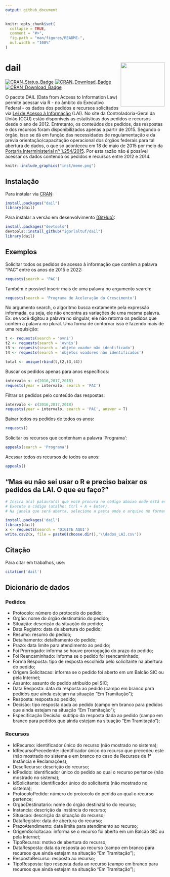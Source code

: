 ```yaml
---
output: github_document
---
```


<!-- README.md is generated from README.Rmd. Please edit that file -->

```r
knitr::opts_chunk$set(
  collapse = TRUE,
  comment = "#>",
  fig.path = "man/figures/README-",
  out.width = "100%"
)
```



# dail <img src="man/figures/logo.png" align="right" height="139" />

<!-- badges: start -->
[![CRAN_Status_Badge](http://www.r-pkg.org/badges/version/dail)](https://cran.r-project.org/package=dail)     [![CRAN_Download_Badge](http://cranlogs.r-pkg.org/badges/dail)](https://CRAN.R-project.org/package=dail)        [![CRAN_Download_Badge](http://cranlogs.r-pkg.org/badges/grand-total/dail)](https://CRAN.R-project.org/package=dail)
<!-- badges: end -->

O pacote DAIL (Data from Access to Information Law) permite acessar via R - no âmbito do Executivo Federal - os dados dos pedidos e recursos solicitados via [Lei de Acesso à Informação](http://www.planalto.gov.br/ccivil_03/_ato2011-2014/2011/lei/l12527.htm) (LAI). No site da Controladoria-Geral da União (CGU) estão disponíveis as estatísticas dos pedidos e recursos desde o ano de 2012. Entretanto, os conteúdos dos pedidos, das respostas e dos recursos foram disponibilizados apenas a partir de 2015. Segundo o órgão, isso se dá em função das necessidades de regulamentação e da prévia orientação/capacitação operacional dos órgãos federais para tal abertura de dados, o que só aconteceu em 18 de maio de 2015 por meio da [Portaria Interministerial nº 1.254/2015](https://www.gov.br/acessoainformacao/pt-br/assuntos/legislacao-relacionada-1/cgu-prt-inter-1254.pdf). Por esta razão não é possível acessar os dados contendo os pedidos e recursos entre 2012 e 2014.


```r
knitr::include_graphics("inst/meme.png")

```


## Instalação

Para instalar via [CRAN](https://CRAN.R-project.org/package=dail):

``` r
install.packages("dail")
library(dail)
```

Para instalar a versão em desenvolvimento [(GitHub)](https://github.com/):

``` r
install.packages("devtools")
devtools::install_github("igorlaltuf/dail")
library(dail)
```
## Exemplos

Solicitar todos os pedidos de acesso à informação que contêm a palavra "PAC" entre os anos de 2015 e 2022:

``` r
requests(search = 'PAC') 
```

Também é possível inserir mais de uma palavra no argumento search:

``` r
requests(search = 'Programa de Aceleração do Crescimento')
```

No argumento search, o algoritmo busca exatamente pela expressão informada, ou seja, ele não encontra as variações de uma mesma palavra. Ex: se você digitou a palavra no singular, ele não retorna os pedidos que contém a palavra no plural. Uma forma de contornar isso é fazendo mais de uma requisição:

``` r
t <- requests(search = 'ovni')
t2 <- requests(search = 'ovnis')
t3 <- requests(search = 'objeto voador não identificado')
t4 <- requests(search = 'objetos voadores não identificados')

total <- unique(rbind(t,t2,t3,t4))
```

Buscar os pedidos apenas para anos específicos:

``` r
intervalo <- c(2016,2017,2018)
requests(year = intervalo, search = 'PAC')
```

Filtrar os pedidos pelo conteúdo das respostas:

``` r
intervalo <- c(2016,2017,2018)
requests(year = intervalo, search = 'PAC', answer = T)
```
Baixar todos os pedidos de todos os anos:

``` r
requests()
```

Solicitar os recursos que contenham a palavra 'Programa':

``` r
appeals(search = 'Programa')
```


Acessar todos os recursos de todos os anos:

``` r
appeals()
```

## "Mas eu não sei usar o R e preciso baixar os pedidos da LAI. O que eu faço?"

``` r
# Insira a(s) palavra(s) que você procura no código abaixo onde está escrito 'DIGITE AQUI'.
# Execute o código (atalho: Ctrl + A + Enter).
# Na janela que será aberta, selecione a pasta onde o arquivo no formato csv será salvo.

install.packages('dail') 
library(dail) 
x <- requests(search = 'DIGITE AQUI') 
write.csv2(x, file = paste0(choose.dir(),'\\dados_LAI.csv')) 

```

## Citação
Para citar em trabalhos, use:

```r
citation('dail')
```


## Dicionário de dados

### Pedidos

- Protocolo: número do protocolo do pedido;
- Orgão: nome do órgão destinatário do pedido;
- Situação: descrição da situação do pedido;
- Data Registro: data de abertura do pedido;
- Resumo: resumo do pedido;
- Detalhamento: detalhamento do pedido;
- Prazo: data limite para atendimento ao pedido;
- Foi Prorrogado: informa se houve prorrogação do prazo do pedido;
- Foi Reencaminhado: informa se o pedido foi reencaminhado;
- Forma Resposta: tipo de resposta escolhida pelo solicitante na abertura do pedido;
- Origem Solicitacao: informa se o pedido foi aberto em um Balcão SIC ou pela Internet;
- Assunto: assunto do pedido atribuído pel SIC;
- Data Resposta: data da resposta ao pedido (campo em branco para pedidos que ainda estejam na situação "Em Tramitação");
- Resposta: resposta ao pedido;
- Decisão: tipo resposta dada ao pedido (campo em branco para pedidos que ainda estejam na situação "Em Tramitação");
- Especificação Decisão: subtipo da resposta dada ao pedido (campo em branco para pedidos que ainda estejam na situação "Em Tramitação");


### Recursos

- IdRecurso: identificador único do recurso (não mostrado no sistema);
- IdRecursoPrecedente: identificador único do recurso que precedeu este (não mostrado no sistema e em branco no caso de Recursos de 1ª Instância e Reclamações);
- DescRecurso: descrição do recurso;
- IdPedido: identificador único do pedido ao qual o recurso pertence (não mostrado no sistema);
- IdSolicitante: identificador único do solicitante (não mostrado no sistema);
- ProtocoloPedido: número do protocolo do pedido ao qual o recurso pertence;
- OrgaoDestinatario: nome do órgão destinatário do recurso;
- Instancia: descrição da instância do recurso;
- Situacao: descrição da situação do recurso;
- DataRegistro: data de abertura do recurso;
- PrazoAtendimento: data limite para atendimento ao recurso;
- OrigemSolicitacao: informa se o recurso foi aberto em um Balcão SIC ou pela Internet;
- TipoRecurso: motivo de abertura do recurso;
- DataResposta: data da resposta ao recurso (campo em branco para recursos que ainda estejam na situação "Em Tramitação");
- RespostaRecurso: resposta ao recurso;
- TipoResposta: tipo resposta dada ao recurso (campo em branco para recursos que ainda estejam na situação "Em Tramitação");
